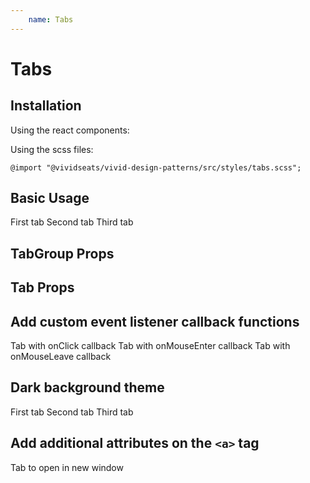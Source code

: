 ```yaml
---
    name: Tabs
---
```



# Tabs
## Installation
Using the react components:


Using the scss files:

    @import "@vividseats/vivid-design-patterns/src/styles/tabs.scss";

## Basic Usage
<Playground>
  <TabGroup>
    <Tab active>First tab</Tab>
    <Tab>Second tab</Tab>
    <Tab>Third tab</Tab>
  </TabGroup>
</Playground>

## TabGroup Props
<PropsTable of={TabGroup}/>

## Tab Props
<PropsTable of={Tab}/>

## Add custom event listener callback functions
<Playground>
  <TabGroup>
    <Tab href="https://www.youtube.com/watch?v=dQw4w9WgXcQ" onClick={function(e) { e.preventDefault(); alert('Called onClick'); }}>Tab with onClick callback</Tab>
    <Tab href="https://www.youtube.com/watch?v=dQw4w9WgXcQ" onMouseEnter={function(e) { alert('Called onMouseEnter'); }}>Tab with onMouseEnter callback</Tab>
    <Tab href="https://www.youtube.com/watch?v=dQw4w9WgXcQ" onMouseLeave={function(e) { alert('Called onMouseLeave'); }}>Tab with onMouseLeave callback</Tab>
  </TabGroup>
</Playground>

## Dark background theme
<Playground>
  <TabGroup dark>
    <Tab>First tab</Tab>
    <Tab active>Second tab</Tab>
    <Tab>Third tab</Tab>
  </TabGroup>
</Playground>

## Add additional attributes on the `<a>` tag
<Playground>
  <TabGroup>
    <Tab href="https://www.youtube.com/watch?v=dQw4w9WgXcQ" target="_blank">Tab to open in new window</Tab>
  </TabGroup>
</Playground>

